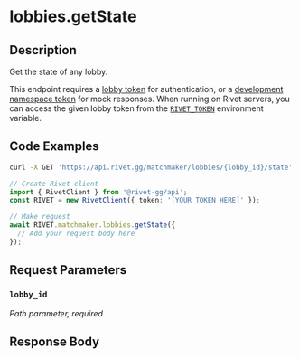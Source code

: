 
# lobbies.getState

## Description

Get the state of any lobby.

This endpoint requires a [lobby token](/docs/general/concepts/token-types#matchmaker-lobby) for
authentication, or a [development namespace token](/docs/general/concepts/token-types#namespace-development)
for mock responses. When running on Rivet servers, you can access the given lobby token from the
[`RIVET_TOKEN`](/docs/matchmaker/concepts/lobby-env) environment variable.

## Code Examples

<CodeGroup title='Request' tag='GET' label='https://api.rivet.gg/matchmaker/lobbies/{lobby_id}/state'>

```bash {{ "title": "cURL" }}
curl -X GET 'https://api.rivet.gg/matchmaker/lobbies/{lobby_id}/state'
```

```ts
// Create Rivet client
import { RivetClient } from '@rivet-gg/api';
const RIVET = new RivetClient({ token: '[YOUR TOKEN HERE]' });

// Make request
await RIVET.matchmaker.lobbies.getState({
  // Add your request body here
});
```

</CodeGroup>

## Request Parameters

### `lobby_id`

_Path parameter, required_

## Response Body
